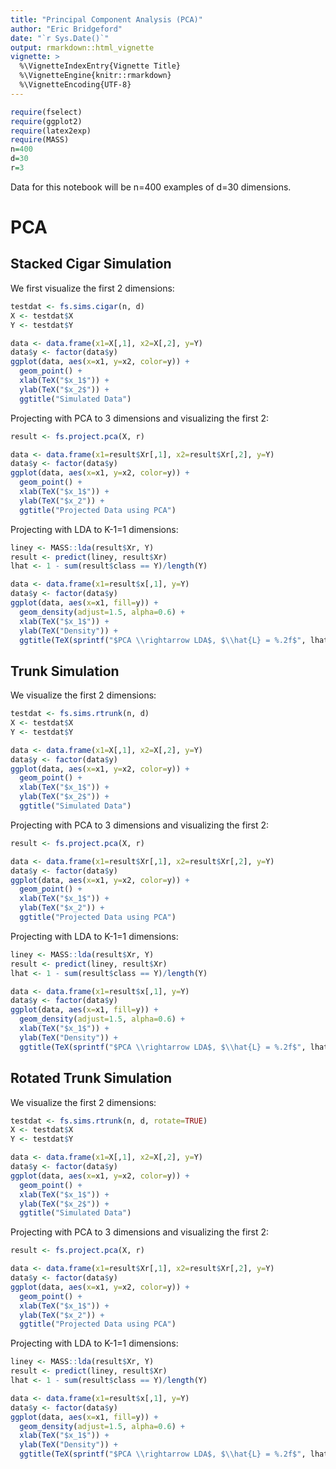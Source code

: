 ```yaml
---
title: "Principal Component Analysis (PCA)"
author: "Eric Bridgeford"
date: "`r Sys.Date()`"
output: rmarkdown::html_vignette
vignette: >
  %\VignetteIndexEntry{Vignette Title}
  %\VignetteEngine{knitr::rmarkdown}
  %\VignetteEncoding{UTF-8}
---
```


```r
require(fselect)
require(ggplot2)
require(latex2exp)
require(MASS)
n=400
d=30
r=3
```

Data for this notebook will be n=400 examples of d=30 dimensions.

# PCA

## Stacked Cigar Simulation


We first visualize the first 2 dimensions:

```r
testdat <- fs.sims.cigar(n, d)
X <- testdat$X
Y <- testdat$Y

data <- data.frame(x1=X[,1], x2=X[,2], y=Y)
data$y <- factor(data$y)
ggplot(data, aes(x=x1, y=x2, color=y)) +
  geom_point() +
  xlab(TeX("$x_1$")) +
  ylab(TeX("$x_2$")) +
  ggtitle("Simulated Data")
```

Projecting with PCA to 3 dimensions and visualizing the first 2:

```r
result <- fs.project.pca(X, r)

data <- data.frame(x1=result$Xr[,1], x2=result$Xr[,2], y=Y)
data$y <- factor(data$y)
ggplot(data, aes(x=x1, y=x2, color=y)) +
  geom_point() +
  xlab(TeX("$x_1$")) +
  ylab(TeX("$x_2")) +
  ggtitle("Projected Data using PCA")
```

Projecting with LDA to K-1=1 dimensions:

```r
liney <- MASS::lda(result$Xr, Y)
result <- predict(liney, result$Xr)
lhat <- 1 - sum(result$class == Y)/length(Y)

data <- data.frame(x1=result$x[,1], y=Y)
data$y <- factor(data$y)
ggplot(data, aes(x=x1, fill=y)) +
  geom_density(adjust=1.5, alpha=0.6) +
  xlab(TeX("$x_1$")) +
  ylab(TeX("Density")) +
  ggtitle(TeX(sprintf("$PCA \\rightarrow LDA$, $\\hat{L} = %.2f$", lhat)))
```

## Trunk Simulation

We visualize the first 2 dimensions:

```r
testdat <- fs.sims.rtrunk(n, d)
X <- testdat$X
Y <- testdat$Y

data <- data.frame(x1=X[,1], x2=X[,2], y=Y)
data$y <- factor(data$y)
ggplot(data, aes(x=x1, y=x2, color=y)) +
  geom_point() +
  xlab(TeX("$x_1$")) +
  ylab(TeX("$x_2$")) +
  ggtitle("Simulated Data")
```

Projecting with PCA to 3 dimensions and visualizing the first 2:

```r
result <- fs.project.pca(X, r)

data <- data.frame(x1=result$Xr[,1], x2=result$Xr[,2], y=Y)
data$y <- factor(data$y)
ggplot(data, aes(x=x1, y=x2, color=y)) +
  geom_point() +
  xlab(TeX("$x_1$")) +
  ylab(TeX("$x_2")) +
  ggtitle("Projected Data using PCA")
```

Projecting with LDA to K-1=1 dimensions:

```r
liney <- MASS::lda(result$Xr, Y)
result <- predict(liney, result$Xr)
lhat <- 1 - sum(result$class == Y)/length(Y)

data <- data.frame(x1=result$x[,1], y=Y)
data$y <- factor(data$y)
ggplot(data, aes(x=x1, fill=y)) +
  geom_density(adjust=1.5, alpha=0.6) +
  xlab(TeX("$x_1$")) +
  ylab(TeX("Density")) +
  ggtitle(TeX(sprintf("$PCA \\rightarrow LDA$, $\\hat{L} = %.2f$", lhat)))
```

## Rotated Trunk Simulation

We visualize the first 2 dimensions:

```r
testdat <- fs.sims.rtrunk(n, d, rotate=TRUE)
X <- testdat$X
Y <- testdat$Y

data <- data.frame(x1=X[,1], x2=X[,2], y=Y)
data$y <- factor(data$y)
ggplot(data, aes(x=x1, y=x2, color=y)) +
  geom_point() +
  xlab(TeX("$x_1$")) +
  ylab(TeX("$x_2$")) +
  ggtitle("Simulated Data")
```

Projecting with PCA to 3 dimensions and visualizing the first 2:

```r
result <- fs.project.pca(X, r)

data <- data.frame(x1=result$Xr[,1], x2=result$Xr[,2], y=Y)
data$y <- factor(data$y)
ggplot(data, aes(x=x1, y=x2, color=y)) +
  geom_point() +
  xlab(TeX("$x_1$")) +
  ylab(TeX("$x_2")) +
  ggtitle("Projected Data using PCA")
```

Projecting with LDA to K-1=1 dimensions:

```r
liney <- MASS::lda(result$Xr, Y)
result <- predict(liney, result$Xr)
lhat <- 1 - sum(result$class == Y)/length(Y)

data <- data.frame(x1=result$x[,1], y=Y)
data$y <- factor(data$y)
ggplot(data, aes(x=x1, fill=y)) +
  geom_density(adjust=1.5, alpha=0.6) +
  xlab(TeX("$x_1$")) +
  ylab(TeX("Density")) +
  ggtitle(TeX(sprintf("$PCA \\rightarrow LDA$, $\\hat{L} = %.2f$", lhat)))
```


